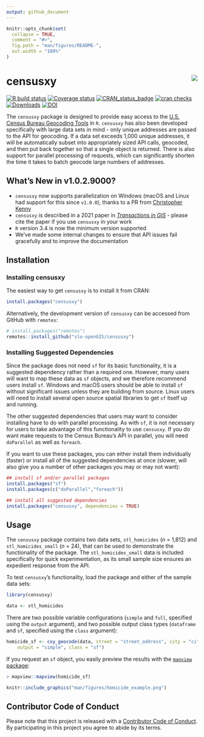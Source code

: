 ```yaml
---
output: github_document
---
```


<!-- README.md is generated from README.Rmd. Please edit that file -->

```r
knitr::opts_chunk$set(
  collapse = TRUE,
  comment = "#>",
  fig.path = "man/figures/README-",
  out.width = "100%"
)
```

# censusxy <img src="man/figures/logo.png" align="right" />

[![R build status](https://github.com/slu-openGIS/censusxy/workflows/R-CMD-check/badge.svg)](https://github.com/slu-openGIS/censusxy/actions)
[![Coverage status](https://codecov.io/gh/slu-openGIS/censusxy/branch/master/graph/badge.svg)](https://codecov.io/github/slu-openGIS/censusxy?branch=master)
[![CRAN_status_badge](https://www.r-pkg.org/badges/version/censusxy)](https://cran.r-project.org/package=censusxy)
[![cran checks](https://cranchecks.info/badges/worst/censusxy)](https://cran.r-project.org/web/checks/check_results_censusxy.html)
[![Downloads](https://cranlogs.r-pkg.org/badges/censusxy?color=brightgreen)](https://www.r-pkg.org/pkg/censusxy)
[![DOI](https://zenodo.org/badge/165924122.svg)](https://zenodo.org/badge/latestdoi/165924122)

The `censusxy` package is designed to provide easy access to the [U.S. Census Bureau Geocoding Tools](https://geocoding.geo.census.gov/geocoder/) in `R`. `censusxy` has also been developed specifically with large data sets in mind - only unique addresses are passed to the API for geocoding. If a data set exceeds 1,000 unique addresses, it will be automatically subset into appropriately sized API calls, geocoded, and then put back together so that a single object is returned. There is also support for parallel processing of requests, which can significantly shorten the time it takes to batch geocode large numbers of addresses.

## What's New in v1.0.2.9000?
* `censusxy` now supports parallelization on Windows (macOS and Linux had support for this since `v1.0.0`), thanks to a PR from [Christopher Kenny](https://github.com/christopherkenny)
* `censusxy` is described in a 2021 paper in [*Transactions in GIS*](https://onlinelibrary.wiley.com/doi/abs/10.1111/tgis.12741) - please cite the paper if you use `censusxy` in your work
* `R` version 3.4 is now the minimum version supported
* We've made some internal changes to ensure that API issues fail gracefully and to improve the documentation

## Installation
### Installing censusxy
The easiest way to get `censusxy` is to install it from CRAN:

```r
install.packages("censusxy")
```

Alternatively, the development version of `censusxy` can be accessed from GitHub with `remotes`:

```r
# install.packages("remotes")
remotes::install_github("slu-openGIS/censusxy")
```

### Installing Suggested Dependencies
Since the package does not need `sf` for its basic functionality, it is a suggested dependency rather than a required one. However, many users will want to map these data as `sf` objects, and we therefore recommend users install `sf`. Windows and macOS users should be able to install `sf` without significant issues unless they are building from source. Linux users will need to install several open source spatial libraries to get `sf` itself up and running. 

The other suggested dependencies that users may want to consider installing have to do with parallel processing. As with `sf`, it is not necessary for users to take advantage of this functionality to use `censusxy`. If you do want make requests to the Census Bureau's API in parallel, you will need `doParallel` as well as `foreach`.

If you want to use these packages, you can either install them individually (faster) or install all of the suggested dependencies at once (slower, will also give you a number of other packages you may or may not want):

```r
## install sf and/or parallel packages
install.packages("sf")
install.packages(c("doParallel","foreach"))

## install all suggested dependencies
install.packages("censusxy", dependencies = TRUE)
```

## Usage
The `censusxy` package contains two data sets, `stl_homicides` (*n* = 1,812) and `stl_homicides_small` (*n* = 24), that can be used to demonstrate the functionality of the package. The `stl_homicides_small` data is included specifically for quick experimentation, as its small sample size ensures an expedient response from the API. 

To test `censusxy`'s functionality, load the package and either of the sample data sets:

```r
library(censusxy)

data <- stl_homicides
```

There are two possible variable configurations (`simple` and `full`, specified using the `output` argument), and two possible output class types (`dataframe` and `sf`, specified using the `class` argument):

```r
homicide_sf <- cxy_geocode(data, street = "street_address", city = "city", state = "state", 
    output = "simple", class = "sf")
```

If you request an `sf` object, you easily preview the results with the [`mapview` package](https://CRAN.R-project.org/package=mapview):

```r
> mapview::mapview(homicide_sf)
```
```r
knitr::include_graphics("man/figures/homicide_example.png")
```

## Contributor Code of Conduct
Please note that this project is released with a [Contributor Code of Conduct](https://slu-opengis.github.io/censusxy/CODE_OF_CONDUCT.html). By participating in this project you agree to abide by its terms.

